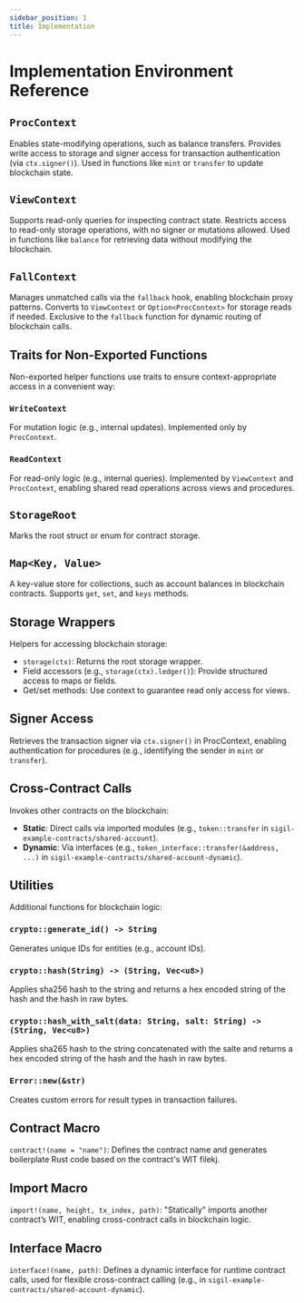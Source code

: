 ```yaml
---
sidebar_position: 1
title: Implementation
---
```


# Implementation Environment Reference

## `ProcContext`

Enables state-modifying operations, such as balance transfers. Provides write access to storage and signer access for transaction authentication (via `ctx.signer()`). Used in functions like `mint` or `transfer` to update blockchain state.

## `ViewContext`

Supports read-only queries for inspecting contract state. Restricts access to read-only storage operations, with no signer or mutations allowed. Used in functions like `balance` for retrieving data without modifying the blockchain.

## `FallContext`

Manages unmatched calls via the `fallback` hook, enabling blockchain proxy patterns. Converts to `ViewContext` or `Option<ProcContext>` for storage reads if needed. Exclusive to the `fallback` function for dynamic routing of blockchain calls.

## Traits for Non-Exported Functions

Non-exported helper functions use traits to ensure context-appropriate access in a convenient way:

### `WriteContext`

For mutation logic (e.g., internal updates). Implemented only by `ProcContext`.

### `ReadContext`

For read-only logic (e.g., internal queries). Implemented by `ViewContext` and `ProcContext`, enabling shared read operations across views and procedures.

## `StorageRoot`

Marks the root struct or enum for contract storage.

## `Map<Key, Value>`

A key-value store for collections, such as account balances in blockchain contracts. Supports `get`, `set`, and `keys` methods.

## Storage Wrappers

Helpers for accessing blockchain storage:
- `storage(ctx)`: Returns the root storage wrapper.
- Field accessors (e.g., `storage(ctx).ledger()`): Provide structured access to maps or fields.
- Get/set methods: Use context to guarantee read only access for views.

## Signer Access

Retrieves the transaction signer via `ctx.signer()` in ProcContext, enabling authentication for procedures (e.g., identifying the sender in `mint` or `transfer`).

## Cross-Contract Calls

Invokes other contracts on the blockchain:
- **Static**: Direct calls via imported modules (e.g., `token::transfer` in `sigil-example-contracts/shared-account`).
- **Dynamic**: Via interfaces (e.g., `token_interface::transfer(&address, ...)` in `sigil-example-contracts/shared-account-dynamic`).

## Utilities

Additional functions for blockchain logic:

### `crypto::generate_id() -> String`

Generates unique IDs for entities (e.g., account IDs).

### `crypto::hash(String) -> (String, Vec<u8>)`

Applies sha256 hash to the string and returns a hex encoded string of the hash and the hash in raw bytes.

### `crypto::hash_with_salt(data: String, salt: String) -> (String, Vec<u8>)`

Applies sha265 hash to the string concatenated with the salte and returns a hex encoded string of the hash and the hash in raw bytes.

### `Error::new(&str)`

Creates custom errors for result types in transaction failures.

## Contract Macro

`contract!(name = "name")`: Defines the contract name and generates boilerplate Rust code based on the contract's WIT filekj.

## Import Macro

`import!(name, height, tx_index, path)`: "Statically" imports another contract’s WIT, enabling cross-contract calls in blockchain logic.

## Interface Macro

`interface!(name, path)`: Defines a dynamic interface for runtime contract calls, used for flexible cross-contract calling (e.g., in `sigil-example-contracts/shared-account-dynamic`).